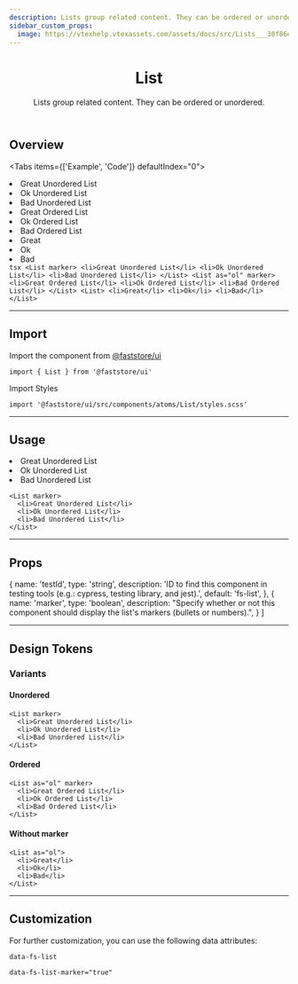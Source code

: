 ```yaml
---
description: Lists group related content. They can be ordered or unordered.
sidebar_custom_props:
  image: https://vtexhelp.vtexassets.com/assets/docs/src/Lists___30f86e23fa668d02441cd1173fc000a9.png
---
```



<header>

# List

Lists group related content. They can be ordered or unordered.

</header>

## Overview

<Tabs items={['Example', 'Code']} defaultIndex="0">
  <Tab>
    <OverviewSection bigGap>
      <List marker>
        <li>Great Unordered List</li>
        <li>Ok Unordered List</li>
        <li>Bad Unordered List</li>
      </List>
      <List as="ol" marker>
        <li>Great Ordered List</li>
        <li>Ok Ordered List</li>
        <li>Bad Ordered List</li>
      </List>
      <List>
        <li>Great</li>
        <li>Ok</li>
        <li>Bad</li>
      </List>
    </OverviewSection>
  </Tab>
  <Tab>
    ```tsx
    <List marker>
      <li>Great Unordered List</li>
      <li>Ok Unordered List</li>
      <li>Bad Unordered List</li>
    </List>
    <List as="ol" marker>
      <li>Great Ordered List</li>
      <li>Ok Ordered List</li>
      <li>Bad Ordered List</li>
    </List>
    <List>
      <li>Great</li>
      <li>Ok</li>
      <li>Bad</li>
    </List>
    ```
  </Tab>
</Tabs>

---

## Import

Import the component from [@faststore/ui](/../components)

```tsx
import { List } from '@faststore/ui'
```

Import Styles

```tsx
import '@faststore/ui/src/components/atoms/List/styles.scss'
```

---

## Usage

<OverviewSection>
  <List marker>
    <li>Great Unordered List</li>
    <li>Ok Unordered List</li>
    <li>Bad Unordered List</li>
  </List>
</OverviewSection>

```tsx live
<List marker>
  <li>Great Unordered List</li>
  <li>Ok Unordered List</li>
  <li>Bad Unordered List</li>
</List>
```

---

## Props

  {
    name: 'testId',
    type: 'string',
    description:
      'ID to find this component in testing tools (e.g.: cypress, testing library, and jest).',
    default: 'fs-list',
  },
  {
    name: 'marker',
    type: 'boolean',
    description: "Specify whether or not this component should display the list's markers (bullets or numbers).",
  }
]

<PropsSection propsList={propsList} />

---

## Design Tokens

<TokenTable>
  <TokenRow token="--fs-list-style-unordered" value="initial" />
  <TokenRow token="--fs-list-style-ordered" value="decimal" />
</TokenTable>

### Variants

#### Unordered

```tsx live
<List marker>
  <li>Great Unordered List</li>
  <li>Ok Unordered List</li>
  <li>Bad Unordered List</li>
</List>
```

#### Ordered

```tsx live
<List as="ol" marker>
  <li>Great Ordered List</li>
  <li>Ok Ordered List</li>
  <li>Bad Ordered List</li>
</List>
```

#### Without marker

```tsx live
<List as="ol">
  <li>Great</li>
  <li>Ok</li>
  <li>Bad</li>
</List>
```

---

## Customization

For further customization, you can use the following data attributes:

`data-fs-list`

`data-fs-list-marker="true"`
